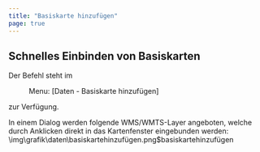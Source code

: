 ```yaml
---
title: "Basiskarte hinzufügen"
page: true
---
```

## Schnelles Einbinden von Basiskarten

Der Befehl steht im  <Menu> Menu: [Daten - Basiskarte hinzufügen] </Menu>  zur Verf&#252;gung.

In einem Dialog werden folgende WMS/WMTS-Layer angeboten, welche durch Anklicken direkt in das Kartenfenster eingebunden werden:<Image>\img\grafik\daten\basiskartehinzufügen.png$basiskartehinzufügen</Image>



